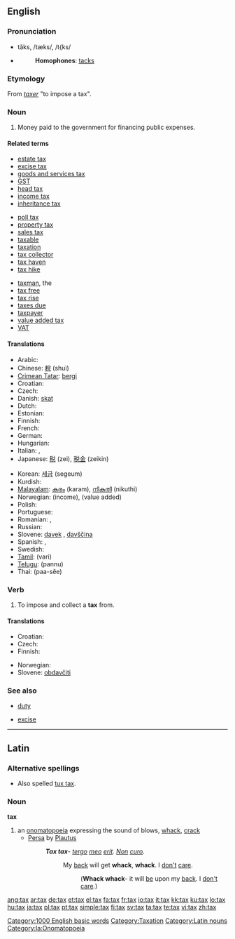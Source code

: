 {{wikipedia}}
==English==

===Pronunciation===
* tăks, /tæks/, /t{ks/
* {{audio|en-us-tax.ogg|Audio (US)}}
*: '''Homophones''': [[tacks]]
*: {{rhymes|æks}}

===Etymology===
From {{etyl|fro}} ''[[taxer]]'' "to impose a tax".

===Noun===
{{en-noun|es|-}}

# Money paid to the government for financing public expenses.

====Related terms====
{{rel-top3}}
* [[estate tax]]
* [[excise tax]]
* [[goods and services tax]]
* [[GST]]
* [[head tax]]
* [[income tax]]
* [[inheritance tax]]
{{mid3}}
* [[poll tax]]
* [[property tax]]
* [[sales tax]]
* [[taxable]]
* [[taxation]]
* [[tax collector]]
* [[tax haven]]
* [[tax hike]]
{{mid3}}
* [[taxman]], the
* [[tax free]]
* [[tax rise]]
* [[taxes due]]
* [[taxpayer]]
* [[value added tax]]
* [[VAT]]
{{rel-bottom}}

====Translations====
{{trans-top|tax}}
* Arabic: {{Arab|[[ضريبة]]}} {{unicode|(ɖarí:ba)}} {{f}}
* Chinese: [[稅]] (shuì)
* [[Crimean Tatar]]: [[bergi]]
* Croatian: {{t+|hr|porez|m|alt=pòrez}}
* Czech: {{t-|cs|daň|f}}
* Danish: [[skat]]
* Dutch: {{t+|nl|belasting}}
* Estonian: {{t-|et|maks}}
* Finnish: {{t+|fi|vero}}
* French: {{t+|fr|impôt|m}}
* German: {{t+|de|Steuer|f}}
* Hungarian: {{t+|hu|adó}}
* Italian: {{t+|it|tassa|f}}, {{t+|it|imposta|f}}
* Japanese: [[税]] (zei), [[税金]] (zeikin)
{{trans-mid}}
* Korean: [[세금]] (segeum)
* Kurdish: {{t|ku|باج|tr=bac|sc=KUchar}}
* [[Malayalam]]: [[കരം]] (karam), [[നികുതി]] (nikuthi)
* Norwegian: {{t|no|skatt|m}} (income), {{t|no|avgift|m}} (value added)
* Polish: {{t+|pl|podatek|m}}
* Portuguese: {{t+|pt|imposto|m}}
* Romanian: {{t-|ro|taxă|f}}, {{t+|ro|impozit|n}}
* Russian: {{t+|ru|налог|m|tr=nalóg|sc=Cyrl}}
* Slovene: [[davek]] {{m}}, [[davščina]] {{f}}
* Spanish: {{t+|es|impuesto|m}}, {{t+|es|tasa|f}}
* Swedish: {{t+|sv|skatt}}
* [[Tamil]]: {{t|ta|வரி|xs=Tamil}} (vari)
* [[Telugu]]: {{t|te|పన్ను|sc=Telu}} (pannu)
* Thai: {{Thai|[[ภาษี]]}} (paa-sĕe)
{{trans-bottom}}

===Verb===
{{en-verb|tax|es}}

# {{transitive}} To impose and collect a '''tax''' from.

====Translations====
{{trans-top|to impose and collect a tax}}
* Croatian: {{t|hr|oporezivati|alt=oporezívati}}
* Czech: {{t-|cs|danit}}
* Finnish: {{t-|fi|verottaa}}
{{trans-mid}}
* Norwegian: {{t|no|skattelegge}}
* Slovene: [[obdavčiti]]
{{trans-bottom}}

===See also===
{{top2}}
* [[duty]]
{{mid2}}
* [[excise]]
{{bottom}}

[[Category:1000 English basic words]]
[[Category:Taxation]]

----

==Latin==

===Alternative spellings===
* Also spelled [[tux tax]].

===Noun===
'''tax'''

# an [[onomatopoeia]] expressing the sound of blows, [[whack]], [[crack]]
#* [[w:Persa (play)|Persa]] by [[w:Plautus|Plautus]]
#*: '''''Tax tax'''- [[tergum|tergo]] [[meus#Latin|meo]] [[sum#Latin|erit]]. [[non#Latin|Non]] [[curo]].''
#*:: My [[back]] will get '''whack''', '''whack'''. I [[don't]] [[care]].
#*::: ('''Whack whack'''- it will [[be]] upon my [[back]]. I [[don't]] [[care]].)

[[Category:Latin nouns]]
[[Category:la:Onomatopoeia]]

[[ang:tax]]
[[ar:tax]]
[[de:tax]]
[[et:tax]]
[[el:tax]]
[[fa:tax]]
[[fr:tax]]
[[io:tax]]
[[it:tax]]
[[kk:tax]]
[[ku:tax]]
[[lo:tax]]
[[hu:tax]]
[[ja:tax]]
[[pl:tax]]
[[pt:tax]]
[[simple:tax]]
[[fi:tax]]
[[sv:tax]]
[[ta:tax]]
[[te:tax]]
[[vi:tax]]
[[zh:tax]]